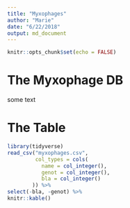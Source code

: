 ```yaml
---
title: "Myxophages"
author: "Marie"
date: "6/22/2018"
output: md_document
---
```


```r
knitr::opts_chunk$set(echo = FALSE)
```

# The Myxophage DB

some text

# The Table
```r
library(tidyverse)
read_csv("myxophages.csv",
         col_types = cols(
           name = col_integer(),
           genot = col_integer(),
           bla = col_integer()
        )) %>%
select(-bla, -genot) %>%
knitr::kable()
```
